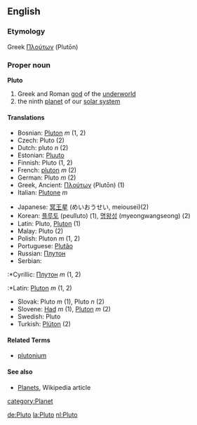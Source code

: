 ==English==
{{Wikipedia}}
===Etymology===
Greek [[Πλούτων]] (Plutōn)

=== Proper noun ===
'''Pluto'''
# Greek and Roman [[god]] of the [[underworld]]
# the ninth [[planet]] of our [[solar system]]

====Translations====
{{top}}
*Bosnian: [[Pluton]] ''m'' (1, 2)
*Czech: Pluto (2)
*Dutch: pluto ''n'' (2)
*Estonian: [[Pluuto]]
*Finnish: Pluto (1, 2)
*French: [[pluton]] ''m'' (2)
*German: Pluto ''m'' (2)
*Greek, Ancient: [[Πλούτων]] (Plutōn) (1)
*Italian: [[Plutone]] ''m''
{{mid}}
*Japanese: [[冥王星]] (めいおうせい, meiousei)(2)
*Korean: [[플루토]] (peulluto) (1), [[명왕성]] (myeongwangseong) (2)
*Latin: Pluto, [[Pluton]] (1)
*Malay: Pluto (2)
*Polish: Pluton ''m'' (1, 2)
*Portuguese: [[Plutão]]
*Russian: [[Плутон]]
*Serbian:
:*Cyrillic: [[Плутон]] ''m'' (1, 2)
:*Latin: [[Pluton]] ''m'' (1, 2)
*Slovak: Pluto ''m'' (1), Pluto ''n'' (2)
*Slovene: [[Had]] ''m'' (1), [[Pluton]] ''m'' (2)
*Swedish: Pluto
*Turkish: [[Plüton]] (2)
{{bottom}}

====Related Terms====
*[[plutonium]]

==== See also ====
*[[w:Planets|Planets]], Wikipedia article
[[category:Planet]]

[[de:Pluto]]
[[la:Pluto]]
[[nl:Pluto]]